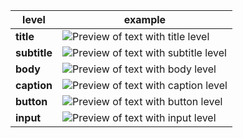 | level        | example                                                                                              | 
| ------------ | ---------------------------------------------------------------------------------------------------- |
| **title**    | ![Preview of text with title level](design-images/text/text-levels/text-level-title.png)             |
| **subtitle** | ![Preview of text with subtitle level](design-images/text/text-levels/text-level-subtitle.png)       |
| **body**     | ![Preview of text with body level](design-images/text/text-levels/text-level-body.png)               |
| **caption**  | ![Preview of text with caption level](design-images/text/text-levels/text-level-caption.png)         |
| **button**   | ![Preview of text with button level](design-images/text/text-levels/text-level-button-and-input.png) |
| **input**    | ![Preview of text with input level](design-images/text/text-levels/text-level-button-and-input.png)  |